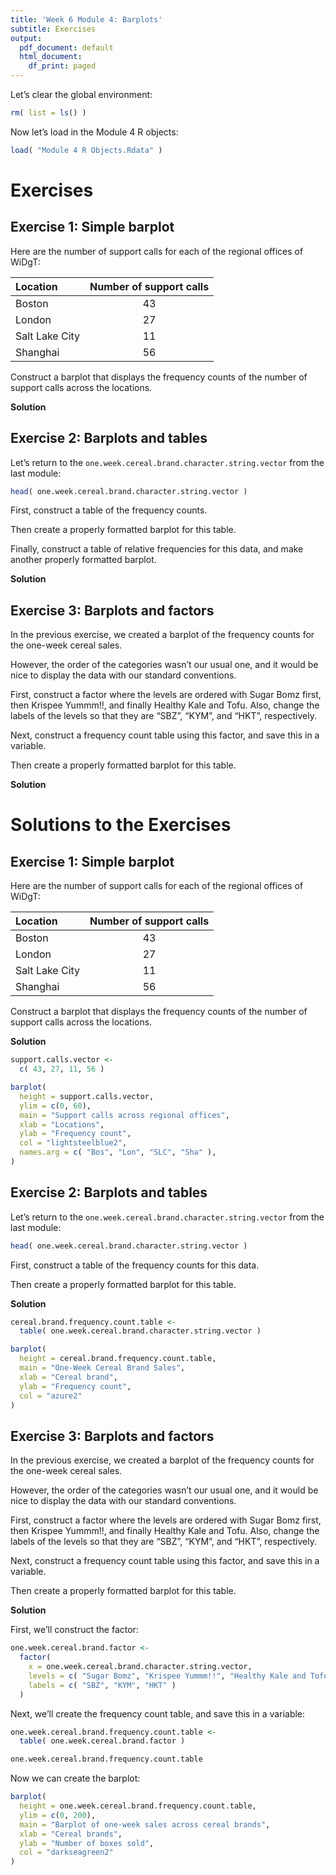 ```yaml
---
title: 'Week 6 Module 4: Barplots'
subtitle: Exercises
output:
  pdf_document: default
  html_document:
    df_print: paged
---
```



Let's clear the global environment:
```r
rm( list = ls() )
```

Now let's load in the Module 4 R objects:
```r
load( "Module 4 R Objects.Rdata" )
```



# Exercises

## Exercise 1: Simple barplot

Here are the number of support calls for each of the regional offices of WiDgT:

| Location       | Number of support calls |
|:---------------|:-----------------------:|
| Boston         |             43          |
| London         |             27          |
| Salt Lake City |             11          |
| Shanghai       |             56          |

Construct a barplot that displays the frequency counts of the number of support calls across the locations.

**Solution**





## Exercise 2: Barplots and tables

Let's return to the `one.week.cereal.brand.character.string.vector` from the last module:
```r
head( one.week.cereal.brand.character.string.vector )
```

First, construct a table of the frequency counts.

Then create a properly formatted barplot for this table.

Finally, construct a table of relative frequencies for this data, and make another properly formatted barplot.

**Solution**





## Exercise 3: Barplots and factors

In the previous exercise, we created a barplot of the frequency counts for the one-week cereal sales.

However, the order of the categories wasn't our usual one, and it would be nice to display the data with our standard conventions.

First, construct a factor where the levels are ordered with Sugar Bomz first, then Krispee Yummm!!, and finally Healthy Kale and Tofu. Also, change the labels of the levels so that they are "SBZ", "KYM", and "HKT", respectively.

Next, construct a frequency count table using this factor, and save this in a variable.

Then create a properly formatted barplot for this table.

**Solution**






# Solutions to the Exercises

## Exercise 1: Simple barplot

Here are the number of support calls for each of the regional offices of WiDgT:

| Location       | Number of support calls |
|:---------------|:-----------------------:|
| Boston         |             43          |
| London         |             27          |
| Salt Lake City |             11          |
| Shanghai       |             56          |

Construct a barplot that displays the frequency counts of the number of support calls across the locations.

**Solution**

```r
support.calls.vector <-
  c( 43, 27, 11, 56 )

barplot(
  height = support.calls.vector,
  ylim = c(0, 60),
  main = "Support calls across regional offices",
  xlab = "Locations",
  ylab = "Frequency count",
  col = "lightsteelblue2",
  names.arg = c( "Bos", "Lon", "SLC", "Sha" ),
)
```




## Exercise 2: Barplots and tables

Let's return to the `one.week.cereal.brand.character.string.vector` from the last module:
```r
head( one.week.cereal.brand.character.string.vector )
```

First, construct a table of the frequency counts for this data.

Then create a properly formatted barplot for this table.

**Solution**

```r
cereal.brand.frequency.count.table <-
  table( one.week.cereal.brand.character.string.vector )

barplot(
  height = cereal.brand.frequency.count.table,
  main = "One-Week Cereal Brand Sales",
  xlab = "Cereal brand",
  ylab = "Frequency count",
  col = "azure2"
)
```



## Exercise 3: Barplots and factors

In the previous exercise, we created a barplot of the frequency counts for the one-week cereal sales.

However, the order of the categories wasn't our usual one, and it would be nice to display the data with our standard conventions.

First, construct a factor where the levels are ordered with Sugar Bomz first, then Krispee Yummm!!, and finally Healthy Kale and Tofu. Also, change the labels of the levels so that they are "SBZ", "KYM", and "HKT", respectively.

Next, construct a frequency count table using this factor, and save this in a variable.

Then create a properly formatted barplot for this table.

**Solution**

First, we'll construct the factor:
```r
one.week.cereal.brand.factor <-
  factor(
    x = one.week.cereal.brand.character.string.vector,
    levels = c( "Sugar Bomz", "Krispee Yummm!!", "Healthy Kale and Tofu" ),
    labels = c( "SBZ", "KYM", "HKT" )
  )
```

Next, we'll create the frequency count table, and save this in a variable:
```r
one.week.cereal.brand.frequency.count.table <-
  table( one.week.cereal.brand.factor )

one.week.cereal.brand.frequency.count.table
```

Now we can create the barplot:
```r
barplot(
  height = one.week.cereal.brand.frequency.count.table,
  ylim = c(0, 200),
  main = "Barplot of one-week sales across cereal brands",
  xlab = "Cereal brands",
  ylab = "Number of boxes sold",
  col = "darkseagreen2"
)
```




